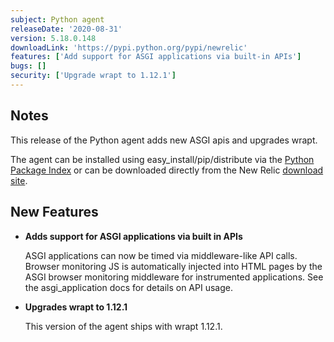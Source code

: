 ```yaml
---
subject: Python agent
releaseDate: '2020-08-31'
version: 5.18.0.148
downloadLink: 'https://pypi.python.org/pypi/newrelic'
features: ['Add support for ASGI applications via built-in APIs']
bugs: []
security: ['Upgrade wrapt to 1.12.1']
---
```


## Notes

This release of the Python agent adds new ASGI apis and upgrades wrapt.

The agent can be installed using easy_install/pip/distribute via the [Python Package Index](https://pypi.python.org/pypi/newrelic) or can be downloaded directly from the New Relic [download site](http://download.newrelic.com/python_agent/release).

## New Features

* **Adds support for ASGI applications via built in APIs**

  ASGI applications can now be timed via middleware-like API calls. Browser monitoring JS is automatically injected into HTML pages by the ASGI browser monitoring middleware for instrumented applications. See the asgi_application docs for details on API usage.

* **Upgrades wrapt to 1.12.1**

  This version of the agent ships with wrapt 1.12.1.
